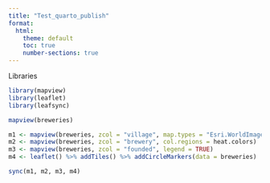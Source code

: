 ```yaml
---
title: "Test_quarto_publish"
format:
  html:
    theme: default
    toc: true
    number-sections: true
---
```


Libraries

```r

library(mapview)
library(leaflet)
library(leafsync)
```

```r

mapview(breweries)
```

```r

m1 <- mapview(breweries, zcol = "village", map.types = "Esri.WorldImagery")
m2 <- mapview(breweries, zcol = "brewery", col.regions = heat.colors)
m3 <- mapview(breweries, zcol = "founded", legend = TRUE)
m4 <- leaflet() %>% addTiles() %>% addCircleMarkers(data = breweries)

sync(m1, m2, m3, m4)
```
